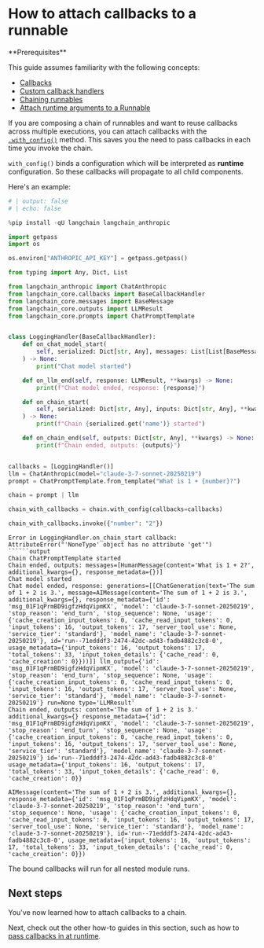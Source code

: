 # How to attach callbacks to a runnable

<Info>
**Prerequisites**


This guide assumes familiarity with the following concepts:

- [Callbacks](/oss/javascript/concepts/callbacks)
- [Custom callback handlers](/oss/javascript/how-to/custom_callbacks)
- [Chaining runnables](/oss/javascript/how-to/sequence)
- [Attach runtime arguments to a Runnable](/oss/javascript/how-to/binding)

</Info>

If you are composing a chain of runnables and want to reuse callbacks across multiple executions, you can attach callbacks with the [`.with_config()`](https://python.langchain.com/api_reference/core/runnables/langchain_core.runnables.base.Runnable.html#langchain_core.runnables.base.Runnable.with_config) method. This saves you the need to pass callbacks in each time you invoke the chain.

<Warning>

`with_config()` binds a configuration which will be interpreted as **runtime** configuration. So these callbacks will propagate to all child components.
</Warning>

Here's an example:


```python
# | output: false
# | echo: false

%pip install -qU langchain langchain_anthropic

import getpass
import os

os.environ["ANTHROPIC_API_KEY"] = getpass.getpass()
```


```python
from typing import Any, Dict, List

from langchain_anthropic import ChatAnthropic
from langchain_core.callbacks import BaseCallbackHandler
from langchain_core.messages import BaseMessage
from langchain_core.outputs import LLMResult
from langchain_core.prompts import ChatPromptTemplate


class LoggingHandler(BaseCallbackHandler):
    def on_chat_model_start(
        self, serialized: Dict[str, Any], messages: List[List[BaseMessage]], **kwargs
    ) -> None:
        print("Chat model started")

    def on_llm_end(self, response: LLMResult, **kwargs) -> None:
        print(f"Chat model ended, response: {response}")

    def on_chain_start(
        self, serialized: Dict[str, Any], inputs: Dict[str, Any], **kwargs
    ) -> None:
        print(f"Chain {serialized.get('name')} started")

    def on_chain_end(self, outputs: Dict[str, Any], **kwargs) -> None:
        print(f"Chain ended, outputs: {outputs}")


callbacks = [LoggingHandler()]
llm = ChatAnthropic(model="claude-3-7-sonnet-20250219")
prompt = ChatPromptTemplate.from_template("What is 1 + {number}?")

chain = prompt | llm

chain_with_callbacks = chain.with_config(callbacks=callbacks)

chain_with_callbacks.invoke({"number": "2"})
```
```output
Error in LoggingHandler.on_chain_start callback: AttributeError("'NoneType' object has no attribute 'get'")
``````output
Chain ChatPromptTemplate started
Chain ended, outputs: messages=[HumanMessage(content='What is 1 + 2?', additional_kwargs={}, response_metadata={})]
Chat model started
Chat model ended, response: generations=[[ChatGeneration(text='The sum of 1 + 2 is 3.', message=AIMessage(content='The sum of 1 + 2 is 3.', additional_kwargs={}, response_metadata={'id': 'msg_01F1qPrmBD9igfzHdqVipmKX', 'model': 'claude-3-7-sonnet-20250219', 'stop_reason': 'end_turn', 'stop_sequence': None, 'usage': {'cache_creation_input_tokens': 0, 'cache_read_input_tokens': 0, 'input_tokens': 16, 'output_tokens': 17, 'server_tool_use': None, 'service_tier': 'standard'}, 'model_name': 'claude-3-7-sonnet-20250219'}, id='run--71edddf3-2474-42dc-ad43-fadb4882c3c8-0', usage_metadata={'input_tokens': 16, 'output_tokens': 17, 'total_tokens': 33, 'input_token_details': {'cache_read': 0, 'cache_creation': 0}}))]] llm_output={'id': 'msg_01F1qPrmBD9igfzHdqVipmKX', 'model': 'claude-3-7-sonnet-20250219', 'stop_reason': 'end_turn', 'stop_sequence': None, 'usage': {'cache_creation_input_tokens': 0, 'cache_read_input_tokens': 0, 'input_tokens': 16, 'output_tokens': 17, 'server_tool_use': None, 'service_tier': 'standard'}, 'model_name': 'claude-3-7-sonnet-20250219'} run=None type='LLMResult'
Chain ended, outputs: content='The sum of 1 + 2 is 3.' additional_kwargs={} response_metadata={'id': 'msg_01F1qPrmBD9igfzHdqVipmKX', 'model': 'claude-3-7-sonnet-20250219', 'stop_reason': 'end_turn', 'stop_sequence': None, 'usage': {'cache_creation_input_tokens': 0, 'cache_read_input_tokens': 0, 'input_tokens': 16, 'output_tokens': 17, 'server_tool_use': None, 'service_tier': 'standard'}, 'model_name': 'claude-3-7-sonnet-20250219'} id='run--71edddf3-2474-42dc-ad43-fadb4882c3c8-0' usage_metadata={'input_tokens': 16, 'output_tokens': 17, 'total_tokens': 33, 'input_token_details': {'cache_read': 0, 'cache_creation': 0}}
```


```output
AIMessage(content='The sum of 1 + 2 is 3.', additional_kwargs={}, response_metadata={'id': 'msg_01F1qPrmBD9igfzHdqVipmKX', 'model': 'claude-3-7-sonnet-20250219', 'stop_reason': 'end_turn', 'stop_sequence': None, 'usage': {'cache_creation_input_tokens': 0, 'cache_read_input_tokens': 0, 'input_tokens': 16, 'output_tokens': 17, 'server_tool_use': None, 'service_tier': 'standard'}, 'model_name': 'claude-3-7-sonnet-20250219'}, id='run--71edddf3-2474-42dc-ad43-fadb4882c3c8-0', usage_metadata={'input_tokens': 16, 'output_tokens': 17, 'total_tokens': 33, 'input_token_details': {'cache_read': 0, 'cache_creation': 0}})
```


The bound callbacks will run for all nested module runs.

## Next steps

You've now learned how to attach callbacks to a chain.

Next, check out the other how-to guides in this section, such as how to [pass callbacks in at runtime](/oss/javascript/how-to/callbacks_runtime).

